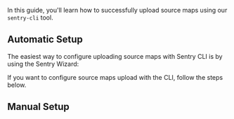 In this guide, you'll learn how to successfully upload source maps using our `sentry-cli` tool.

<Include name="debug-id-requirement.mdx" />

## Automatic Setup

The easiest way to configure uploading source maps with Sentry CLI is by using the Sentry Wizard:

<Include name="sourcemaps-wizard-instructions.mdx" />

If you want to configure source maps upload with the CLI, follow the steps below.

## Manual Setup

<Include name="sourcemaps-cli-step-one.mdx" />
